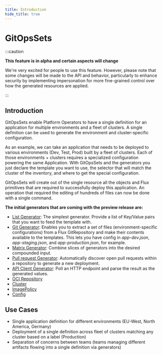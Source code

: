 ```yaml
---
title: Introduction
hide_title: true
---
```



# GitOpsSets <TierLabel tiers="enterprise" />

:::caution

**This feature is in alpha and certain aspects will change**

We're very excited for people to use this feature.
However, please note that some changes will be made to the API and behavior,
particularly to enhance security by implementing impersonation for more
fine-grained control over how the generated resources are applied.

:::

## Introduction

GitOpsSets enable Platform Operators to have a single definition for an application for multiple environments and a fleet of clusters. A single definition can be used to generate the environment and cluster-specific configuration.

As an example, we can take an application that needs to be deployed to various environments (Dev, Test, Prod) built by a fleet of clusters. Each of those environments + clusters requires a specialized configuration powering the same Application. With GitOpsSets and the generators you just declare the template you want to use, the selector that will match the cluster of the inventory, and where to get the special configuration. 

GitOpsSets will create out of the single resource all the objects and Flux primitives that are required to successfully deploy this application. An operation that required the editing of hundreds of files can now be done with a single command. 

**The initial generators that are coming with the preview release are:**

- [List Generator](templating-from-generators.mdx#list-generator): The simplest generator. Provide a list of Key/Value pairs that you want to feed the template with.
- [Git Generator](templating-from-generators.mdx#gitrepository-generator): Enables you to extract a set of files (environment-specific configurations) from a Flux GitRepository and make their contents available to the templates. This lets you have config in *app-dev.json*, *app-staging.json*, and *app-production.json*, for example.
- [Matrix Generator](templating-from-generators.mdx#matrix-generator): Combine slices of generators into the desired compounded input.
- [Pull request Generator](templating-from-generators.mdx#pullrequests-generator): Automatically discover open pull requests within a repository to generate a new deployment.
- [API Client Generator](templating-from-generators.mdx#apiclient-generator): Poll an HTTP endpoint and parse the result as the generated values.
- [OCI Repository](templating-from-generators.mdx#ocirepository-generator)
- [Cluster](templating-from-generators.mdx#cluster-generator)
- [ImagePolicy](templating-from-generators.mdx#imagepolicy-generator)
- [Config](templating-from-generators.mdx#config-generator)

## Use Cases

- Single application definition for different environments (EU-West, North America, Germany)
- Deployment of a single definition across fleet of clusters matching any cluster based on a label (Production) 
- Separation of concerns between teams (teams managing different artifacts flowing into a single definition via generators)
